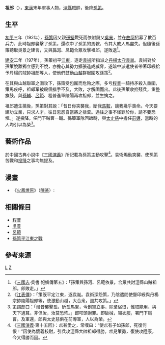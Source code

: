 '''祖郎'''（{{bd|?||?|catIdx=祖}}），[[東漢|東漢]]末年軍事人物，[[涇縣|涇縣]]賊帥，後降[[孫策|孫策]]。

== 生平 ==
[[初平_(年号)|初平]]三年（192年），[[孫策|孫策]]因父親[[孫堅|孫堅]]戰死而依附舅父[[吳景|吳景]]，並在[[曲阿|曲阿]]招募了數百兵力，此時祖郎襲擊了孫策，還砍中了孫策的馬鞍，令其大敗人馬盡失。但隨後孫策聽取吳景之建言，又與[[孫河|孫河]]、[[呂範|呂範]]合眾攻擊祖郎，遂敗退<ref>《[[三國志|三國志]]‧吳書‧妃嬪傳第五》：「孫策與孫河、呂範依景，合眾共討涇縣山賊祖郎。郎敗走。」</ref>。

[[建安_(東漢)|建安]]二年（197年），孫策初平[[江東|江東]]，逐走[[袁術|袁術]]所指派之[[丹楊|丹楊]][[太守|太守]][[袁胤|袁胤]]。袁術對於孫策脫離獨立感到不悅，亦擔心其勢力擴張造成威脅，遂暗中派遣使者帶著印綬給予丹楊的賊帥祖郎等人，使他們鼓動[[山越|山越]]群起圍攻孫策<ref>《[[江表傳|江表傳]]》：「策旣平定江東，逐袁胤。袁術深怨策，乃陰遣間使齎印綬與丹楊宗帥陵陽祖郎等，使激動山越，大合衆，圖共攻策。」</ref>。

在其與山越聯軍之圍攻下，孫策受包圍而危殆之際，多亏[[程普|程普]]一騎持矛殺入重圍，策馬疾呼，祖郎军被殺個措手不及，大敗，才解圍而出。此後孫策收拾殘兵，重整旗鼓，與[[孫輔|孫輔]]、[[呂範|呂範]]、程普進軍陵陽再攻祖郎，並生擒之。

祖郎遭生擒後，孫策對其說：「昔日你突襲我，斷我[[馬鞍|馬鞍]]，讓我幾乎喪命。今天要建功立業，只求人才，往日恩怨自當將之捨棄。過往之事不怪罪於你，請不要恐懼。」遂投降，任門下贼曹一職。孫策軍隊回師時，與[[太史慈|太史慈]]中擔任[[前導|前導]]，當時的人均引以為榮<ref>策謂郎曰：「爾昔襲擊孤，斫孤馬鞌，今創軍立事，除棄宿恨，惟取能用，與天下通耳。非但汝，汝莫恐怖。」郎叩頭謝罪。即破械，賜衣服，署門下贼曹。及軍還，郎與太史慈俱在前導軍，人以為榮。</ref>。

== 藝術作品 ==
於中國古典小說中《[[三國演義|三國演義]]》所記載為孫策主動攻擊<ref>《[[三國演義|三國演義]]·第十五回》：朮甚愛之，常嘆曰：“使朮有子如孫郎，死復何恨！”因使為懷義校尉，引兵攻涇縣大帥祖郎得勝。朮見策勇，復使攻陸康，今又得勝而回。 </ref>。袁術煽動突襲、使孫策苦戰和[[投降|投降]]之事均無提及。

== 漫畫 ==
* 《[[火鳳燎原|火鳳燎原]]》（[[陳某|陳某]]）:

== 相關條目 ==
*[[程普|程普]]
*[[吳景|吳景]]
*[[呂範|呂範]]
*[[孫策平江東之戰|孫策平江東之戰]]

== 參考來源 ==
<div class="references-small">
<references />
</div>

[[Category:祖姓|L]]
[[Category:東吳軍事人物|Z]]